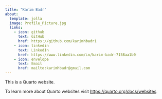 ```yaml
---
title: "Karim Badr"
about:
  template: jolla
  image: Profile_Picture.jpg
  links: 
    - icon: github
      text: GitHub
      href: https://github.com/karimhbadr1
    - icon: linkedin
      text: LinkedIn
      href: https://www.linkedin.com/in/karim-badr-7158aa1b0
    - icon: envelope
      text: Email
      href: mailto:karimhbadr@gmail.com 
---
```


This is a Quarto website.

To learn more about Quarto websites visit <https://quarto.org/docs/websites>.
